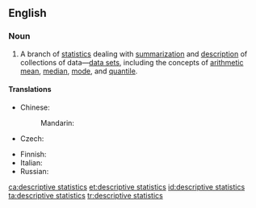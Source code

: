 ==English==
{{wikipedia}}

===Noun===
{{en-noun|head=[[descriptive]] [[statistics]]|-}}

# {{label|en|statistics}} A branch of [[statistics]] dealing with [[summarization]] and [[description]] of collections of data—[[data set]]s, including the concepts of [[arithmetic mean]], [[median]], [[mode]], and [[quantile]].

====Translations====
{{trans-top|branch of statistics}}
* Chinese:
*: Mandarin: {{t-needed|cmn}}
* Czech: {{t|cs|popisná statistika|f}}
{{trans-mid}}
* Finnish: {{t|fi|[[deskriptiivinen]] [[tilastotiede]]}}
* Italian: {{t+|it|statistica descrittiva|f}}
* Russian: {{t-needed|ru}}
{{trans-bottom}}

[[ca:descriptive statistics]]
[[et:descriptive statistics]]
[[id:descriptive statistics]]
[[ta:descriptive statistics]]
[[tr:descriptive statistics]]